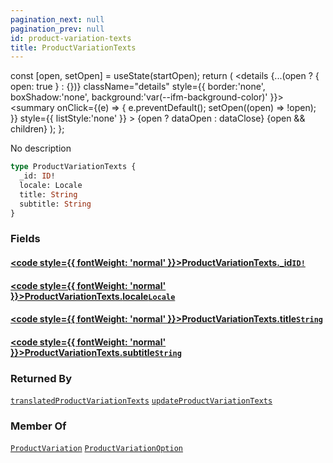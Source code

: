 ```yaml
---
pagination_next: null
pagination_prev: null
id: product-variation-texts
title: ProductVariationTexts
---
```









  const [open, setOpen] = useState(startOpen);
  return (
    <details {...(open ? { open: true } : {})} className="details" style={{ border:'none', boxShadow:'none', background:'var(--ifm-background-color)' }}>
      <summary
        onClick={(e) => {
          e.preventDefault();
          setOpen((open) => !open);
        }}
        style={{ listStyle:'none' }}
      >
      {open ? dataOpen : dataClose}
      </summary>
      {open && children}
    </details>
  );
};








No description


```graphql
type ProductVariationTexts {
  _id: ID!
  locale: Locale
  title: String
  subtitle: String
}
```




### Fields

#### [<code style={{ fontWeight: 'normal' }}>ProductVariationTexts.<b>_id</b></code>](#)<Bullet />[`ID!`](/schema/types/scalars/id.mdx) <Badge class="badge badge--secondary" text="non-null"/> <Badge class="badge badge--secondary" text="scalar"/> 



#### [<code style={{ fontWeight: 'normal' }}>ProductVariationTexts.<b>locale</b></code>](#)<Bullet />[`Locale`](/schema/types/scalars/locale.mdx) <Badge class="badge badge--secondary" text="scalar"/> 



#### [<code style={{ fontWeight: 'normal' }}>ProductVariationTexts.<b>title</b></code>](#)<Bullet />[`String`](/schema/types/scalars/string.mdx) <Badge class="badge badge--secondary" text="scalar"/> 



#### [<code style={{ fontWeight: 'normal' }}>ProductVariationTexts.<b>subtitle</b></code>](#)<Bullet />[`String`](/schema/types/scalars/string.mdx) <Badge class="badge badge--secondary" text="scalar"/> 







### Returned By

[`translatedProductVariationTexts`](/schema/operations/queries/translated-product-variation-texts.mdx)  <Badge class="badge badge--secondary" text="query"/><Bullet />[`updateProductVariationTexts`](/schema/operations/mutations/update-product-variation-texts.mdx)  <Badge class="badge badge--secondary" text="mutation"/>

### Member Of

[`ProductVariation`](/schema/types/objects/product-variation.mdx)  <Badge class="badge badge--secondary" text="object"/><Bullet />[`ProductVariationOption`](/schema/types/objects/product-variation-option.mdx)  <Badge class="badge badge--secondary" text="object"/>

